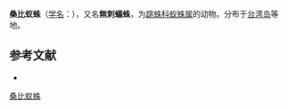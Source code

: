 {{Speciesbox
| genus = Myrmarachne
| species = sansiborica
| authority = Strand, 1910
| synonyms = 
}}
'''桑比蚁蛛'''（[[学名|学名]]：{{lang|la|''Myrmarachne sansiborica''}}），又名'''無刺蟻蛛'''，为[[跳蛛科|跳蛛科]][[蚁蛛属|蚁蛛属]]的动物。分布于[[台湾岛|台湾岛]]等地。

== 参考文献 ==
{{reflist}}
* {{TaiBNET| zh=無刺蟻蛛 | id=312599 | binomial=Myrmarachne sansiborica | authority=Strand, 1910 | var= | accessdate=2013-01-24}}

{{Wikispecies|Myrmarachne sansiborica}}

[[Category:蚁蛛属|桑比蚁蛛]]


{{蜘蛛小作品}}